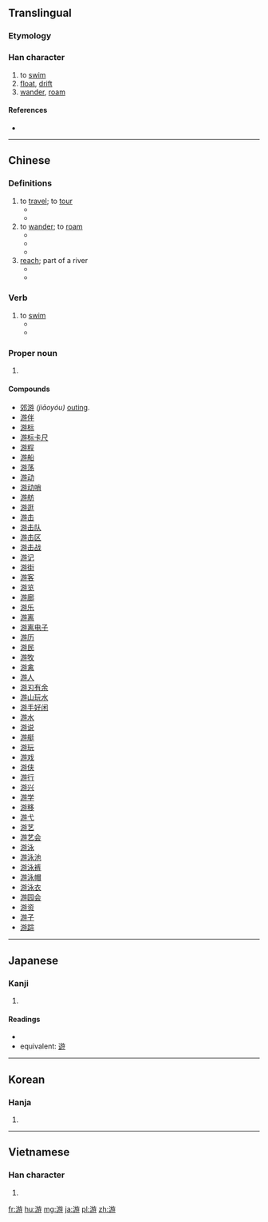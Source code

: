 {{also|遊|逰}}
==Translingual==
{{stroke order|strokes=12}}

===Etymology===
{{Han compound|㫃|汓|c1=s|c2=p|ls=psc}}

===Han character===
{{Han char|rn=85|rad=水|as=09|sn=12|four=3814<sub>7</sub>|canj=水卜尸木 (EYSD)}}

# to [[swim]]
# [[float]], [[drift]]
# [[wander]], [[roam]]

====References====
* {{Han ref|kx=0635.140|dkj=17792|dj=1042.100|hdz=31684.080|uh=6E38|ud=28216|bh=B4E5|bd=46309}}

----
==Chinese==
{{zh-hanzi-box|游|[[遊]]}}

{{zh-pron
|m=yóu
|c=jau4
}}

===Definitions===
{{zh-hanzi}}

# to [[travel]]; to [[tour]]
#* {{zh-l|游客/遊客|traveler, tourist}}
#* {{zh-l|旅游/旅遊|trip, travel}}
# to [[wander]]; to [[roam]]
#* {{zh-l|游走/遊走|wandering, to migrate}}
#* {{zh-l|游民/遊民|vagrant, vagabond}}
#* {{zh-l|游荡/遊蕩|to roam about}}
# [[reach]]; part of a river
#* {{zh-l|上游/上遊|upper reach, upstream}}
#* {{zh-l|下游/下遊|lower reach, downstream}}

===Verb===
{{zh-verb}}

# to [[swim]]
#* {{zh-usex|他 '''游''' 的 最 遠。|He '''swam''' the furthest.|link=y}}
#* {{zh-usex|他們 一起 '''游''' 向 那 艘 船。|Together they '''swam''' to the ship.|link=y}}

===Proper noun===
{{zh-proper noun}}

# {{surname|lang=zh}}

====Compounds====
{{rel-top}}
* [[郊游]] ''(jiāoyóu)'' [[outing]].
* [[游伴]]
* [[游标]]
* [[游标卡尺]]
* [[游程]]
* [[游船]]
* [[游荡]]
* [[游动]]
* [[游动哨]]
* [[游舫]]
* [[游逛]]
* [[游击]]
* [[游击队]]
* [[游击区]]
* [[游击战]]
* [[游记]]
* [[游街]]
* [[游客]]
* [[游览]]
* [[游廊]]
* [[游乐]]
* [[游离]]
* [[游离电子]]
* [[游历]]
* [[游民]]
* [[游牧]]
* [[游禽]]
* [[游人]]
* [[游刃有余]]
* [[游山玩水]]
* [[游手好闲]]
* [[游水]]
* [[游说]]
* [[游艇]]
* [[游玩]]
* [[游戏]]
* [[游侠]]
* [[游行]]
* [[游兴]]
* [[游学]]
* [[游移]]
* [[游弋]]
* [[游艺]]
* [[游艺会]]
* [[游泳]]
* [[游泳池]]
* [[游泳裤]]
* [[游泳帽]]
* [[游泳衣]]
* [[游园会]]
* [[游资]]
* [[游子]]
* [[游踪]]
{{rel-bottom}}
----

==Japanese==

===Kanji===
{{ja-kanji|grade=|rs=水09}}

# {{defn|lang=ja|sort=水09}}

====Readings====
* {{ja-readings|on=[[ゆう]] (yū), [[りゅう]] (ryū)|kun=[[およぐ]] (oyogu), [[あそぶ]] (asobu), [[あそび]] (asobi)}}
* equivalent: [[遊]]

----

==Korean==

===Hanja===
{{ko-hanja|hangeul=유|eumhun=|rv=yu|mr=yu|y=yu}}

# {{defn|lang=ko|sort=水09}}

----

==Vietnamese==

===Han character===
{{vi-hantu|[[du]]|rs=水09}}

# {{defn|lang=vi|sort=水09}}

[[fr:游]]
[[hu:游]]
[[mg:游]]
[[ja:游]]
[[pl:游]]
[[zh:游]]
